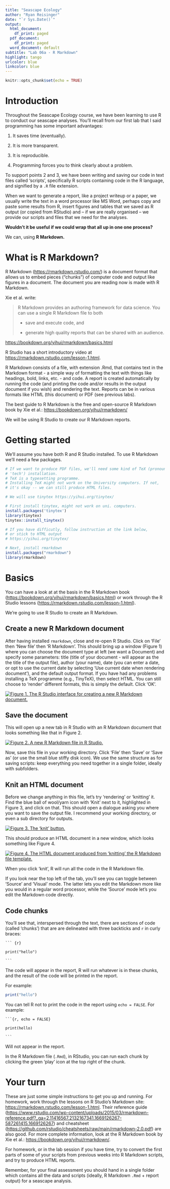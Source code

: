 ```yaml
---
title: "Seascape Ecology"
author: "Ryan Reisinger"
date: "`r Sys.Date()`"
output:
  html_document:
    df_print: paged
  pdf_document:
    df_print: paged
  word_document: default
subtitle: "Lab 06a - R Markdown"
highlight: tango
urlcolor: blue
linkcolor: blue
---
```


```r
knitr::opts_chunk$set(echo = TRUE)
```

# Introduction

Throughout the Seascape Ecology course, we have been learning to use R to conduct our seascape analyses. You'll recall from our first lab that I said programming has some important advantages:

1.  It saves time (eventually).

2.  It is more transparent.

3.  It is reproducible.

4.  Programming forces you to think clearly about a problem.

To support points 2 and 3, we have been writing and saving our code in text files called 'scripts', specifically R scripts containing code in the R language, and signified by a `.R` file extension.

When we want to generate a report, like a project writeup or a paper, we usually write the text in a word processor like MS Word, perhaps copy and paste some results from R, insert figures and tables that we saved as R output (or copied from RStudio) and -- if we are really organised -- we provide our scripts and files that we need for the analyses.

**Wouldn't it be useful if we could wrap that all up in one one process?**

We can, using **R Markdown.**

# What is R Markdown?

R Markdown (<https://rmarkdown.rstudio.com/>) is a document format that allows us to embed pieces ("chunks") of computer code and output like figures in a document. The document you are reading now is made with R Markdown.

Xie et al. write:

> R Markdown provides an authoring framework for data science. You can use a single R Markdown file to both
>
> -   save and execute code, and
>
> -   generate high quality reports that can be shared with an audience.

<https://bookdown.org/yihui/rmarkdown/basics.html>

R Studio has a short introductory video at <https://rmarkdown.rstudio.com/lesson-1.html>.

R Markdown consists of a file, with extension .Rmd, that contains text in the Markdown format - a simple way of formatting the text with things like headings, bold, links, etc. - and code. A report is created automatically by running the code (and printing the code and/or results in the output document if you wish) and rendering the text. Reports can be in various formats like HTML (this document) or PDF (see previous labs).

The best guide to R Markdown is the free and open-source R Markdown book by Xie et al.: [https://bookdown.org/yihui/rmarkdown/](https://bookdown.org/yihui/rmarkdown/basics.html)

We will be using R Studio to create our R Markdown reports.

# Getting started

We'll assume you have both R and R Studio installed. To use R Markdown we'll need a few packages.

```r
# If we want to produce PDF files, we'll need some kind of TeX (pronounced
# 'tech') installation.
# TeX is a typesetting programme.
# Installing TeX might not work on the University computers. If not, 
# it's okay -- we can still produce HTML files.

# We will use tinytex https://yihui.org/tinytex/

# First install tinytex, might not work on uni. computers.
install.packages('tinytex')
library(tinytex)
tinytex::install_tinytex()

# If you have difficutly, follow instruction at the link below,
# or stick to HTML output
# https://yihui.org/tinytex/

# Next, install rmarkdown
install.packages("rmarkdown")
library(rmarkdown)

```

# Basics

You can have a look at at the basis in the R Markdown book (<https://bookdown.org/yihui/rmarkdown/basics.html>) or work through the R Studio lessons (<https://rmarkdown.rstudio.com/lesson-1.html>).

We're going to use R Studio to create an R Markdown.

## Create a new R Markdown document

After having installed `rmarkdown`, close and re-open R Studio. Click on 'File' then 'New file' then 'R Markdown'. This should bring up a window (Figure 1) where you can choose the document type at left (we want a Document) and specify some parameters: title (title of your document - will appear as the the title of the output file), author (your name), date (you can enter a date, or opt to use the current date by selecting 'Use current date when rendering document'), and the default output format. If you have had any problems installing a TeX programme (e.g., TinyTeX), then select HTML. You can still choose to 'render' different formats, this is simply the default. Click 'OK'.

[![Figure 1. The R Studio interface for creating a new R Markdown document.](Resources/Screenshot_new_markdown.png)](Figure%201)

## Save the document

This will open up a new tab in R Studio with an R Markdown document that looks something like that in Figure 2.

[![Figure 2. A new R Markdown file in R Studio.](Resources/Screenshot_markdown_template.png)](Figure%202)

Now, save this file in your working directory. Click 'File' then 'Save' or 'Save as' (or use the small blue stiffy disk icon). We use the same structure as for saving scripts: keep everything you need together in a single folder, ideally with subfolders.

## Knit an HTML document

Before we change anything in this file, let's try 'rendering' or 'knitting' it. Find the blue ball of wool/yarn icon with 'Knit' next to it, highlighted in Figure 3, and click on that. This should open a dialogue asking you where you want to save the output file. I recommend your working directory, or even a sub directory for outputs.

[![Figure 3. The 'knit' button.](Resources/Screenshot_markdown_template_knit.png)](Figure%203)

This should produce an HTML document in a new window, which looks something like Figure 4.

[![Figure 4. The HTML document produced from 'knitting' the R Markdown file template.](Resources/Screenshot_html_output.png)](Figure%204)

When you click 'knit', R will run all the code in the R Markdown file.

If you look near the top left of the tab, you'll see you can toggle between 'Source' and 'Visual' mode. The latter lets you edit the Markdown more like you would in a regular word processor, while the 'Source' mode let's you edit the Markdown code directly.

## Code chunks

You'll see that, interspersed through the text, there are sections of code (called 'chunks') that are are delineated with three backticks and `r` in curly braces:

```` ``` {r} ````

`print("hello")`

```` ``` ````

The code will appear in the report, R will run whatever is in these chunks, and the result of the code will be printed in the report.

For example:

```r
print("hello")
```

You can tell R not to print the code in the report using `echo = FALSE`. For example:

```` ```{r, echo = FALSE} ````

`print(hello)`

```` ``` ````

Will not appear in the report.

In the R Markdown file (`.Rmd`), in RStudio, you can run each chunk by clicking the green 'play' icon at the top right of the chunk.

# Your turn

These are just some simple instructions to get you up and running. For homework, work through the lessons on R Studio's Markdown site: <https://rmarkdown.rstudio.com/lesson-1.html>. Their reference guide (<https://www.rstudio.com/wp-content/uploads/2015/03/rmarkdown-reference.pdf?_ga=2.11416567.2132167341.1669126267-587261415.1669126267>) and cheatsheet (<https://github.com/rstudio/cheatsheets/raw/main/rmarkdown-2.0.pdf>) are also good. For more complete information, look at the R Markdown book by Xie et al.: <https://bookdown.org/yihui/rmarkdown/>.

For homework, or in the lab session if you have time, try to convert the first parts of some of your scripts from previous weeks into R Markdown scripts, and try to produce HTML reports.

Remember, for your final assessment you should hand in a single folder which contains all the data and scripts (ideally, R Markdown `.Rmd` + report output) for a seascape analysis.
